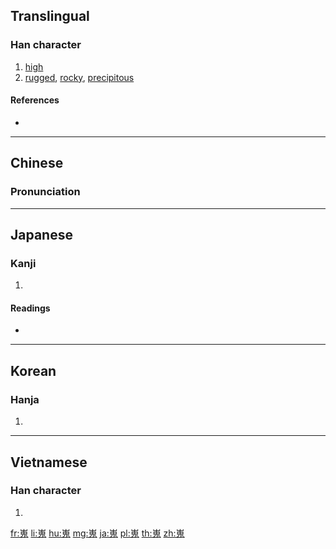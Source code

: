 ==Translingual==

===Han character===
{{Han char|rn=46|rad=山|as=10|sn=13|four=22213|canj=UHUI|ids=⿱山鬼}}

# [[high]]
# [[rugged]], [[rocky]], [[precipitous]]

====References====
* {{Han ref|kx=0317.350|dkj=08355|dj=0618.050|hdz=10787.150|uh=5D6C|ud=23916|bh=DD52|bd=56658}}

----

==Chinese==
{{zh-forms}}

===Pronunciation===
{{zh-pron
|m=wéi
|c=ngai4
|mc=y
|oc=y
|ma=
|cat=a
}}

----

==Japanese==

===Kanji===
{{ja-kanji|grade=|rs=山10}}

# {{defn|lang=ja|sort=山10}}

====Readings====
* {{ja-readings|on=[[かい]] (kai), [[がい]] (gai), [[ぎ]] (gi)|kun=[[たかい]] (takai)}}

----

==Korean==

===Hanja===
{{ko-hanja|hangeul=외|rv=oe|mr=oe}}

# {{defn|lang=ko|sort=山10}}

----

==Vietnamese==

===Han character===
{{vi-hantu|[[ngôi]]|rs=山10}}

# {{defn|lang=vi|sort=山10}}

[[fr:嵬]]
[[li:嵬]]
[[hu:嵬]]
[[mg:嵬]]
[[ja:嵬]]
[[pl:嵬]]
[[th:嵬]]
[[zh:嵬]]